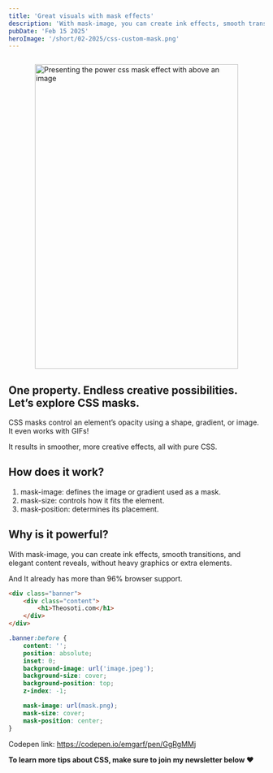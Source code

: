 ```yaml
---
title: 'Great visuals with mask effects'
description: 'With mask-image, you can create ink effects, smooth transitions, and elegant content reveals, without heavy graphics or extra elements.'
pubDate: 'Feb 15 2025'
heroImage: '/short/02-2025/css-custom-mask.png'
---
```



<Image
	src="/short/02-2025/css-custom-mask.png"
	alt="Presenting the power css mask effect with above an image"
	width="400"
	height="600"
	style="margin: 2em auto 1em auto; display: block; border: 4px solid var(--border)"
/>

## One property. Endless creative possibilities. Let’s explore CSS masks.

CSS masks control an element’s opacity using a shape, gradient, or image.
It even works with GIFs!

It results in smoother, more creative effects, all with pure CSS.

## How does it work?

1. mask-image: defines the image or gradient used as a mask.
2. mask-size: controls how it fits the element.
3. mask-position: determines its placement.

## Why is it powerful?

With mask-image, you can create ink effects, smooth transitions, and elegant content reveals, without heavy graphics or extra elements.

And It already has more than 96% browser support.

```html
<div class="banner">
	<div class="content">
		<h1>Theosoti.com</h1>
	</div>
</div>
```

```css
.banner:before {
	content: '';
	position: absolute;
	inset: 0;
	background-image: url('image.jpeg');
	background-size: cover;
	background-position: top;
	z-index: -1;

	mask-image: url(mask.png);
	mask-size: cover;
	mask-position: center;
}
```

Codepen link: https://codepen.io/emgarf/pen/GgRgMMj

**To learn more tips about CSS, make sure to join my newsletter below ❤️**
